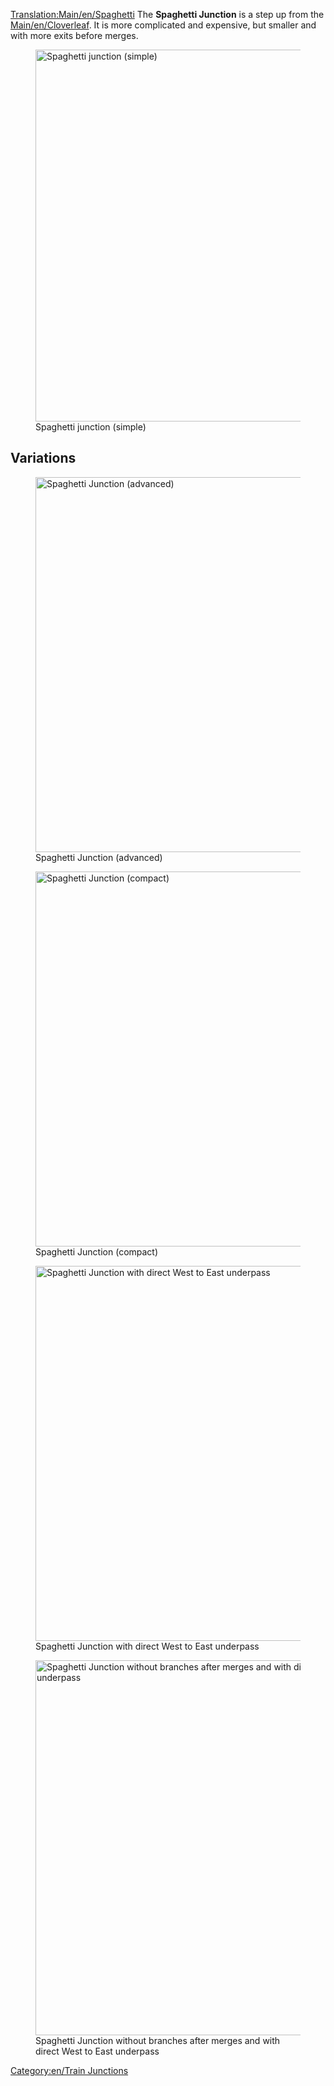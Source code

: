 [[Translation:Main/en/Spaghetti]]
{{en/-}}{{junctionsmenu}}
The '''Spaghetti Junction''' is a step up from the [[Main/en/Cloverleaf]].  It is more complicated and expensive, but smaller and with more exits before merges.

[[File:en/Spaghetti.png|none|thumb|595px|Spaghetti junction (simple)]]

{{Template:Junction_Criteria|Expensive|3|1|0|1|1|0|1|0|0|2|0||Broken down trains only affect left hand turns in one axis.|
*Handle a large number of trains at a time.
*Functions as a U in 2 of the 4 primary directions.
*Takes up a large amount of space.
*Trains merge before they split in one axis.
*Make it so your longest train can fit completely into one of the turning tracks without blocking the main line behind it.
*Area: 16 x 16
}}

==Variations==
[[File:en/Spaghetti 2.png|none|thumb|600px|Spaghetti Junction (advanced)]]

[[File:en/spaghetti compact.jpeg|none|thumb|600px|Spaghetti Junction (compact)]]

[[File:en/altered spaghetti.png|none|thumb|600px|Spaghetti Junction with direct West to East underpass]]

[[File:en/Spaghetti no branch after merge.png|none|thumb|600px|Spaghetti Junction without branches after merges and with direct West to East underpass]]

[[Category:en/Train Junctions]]